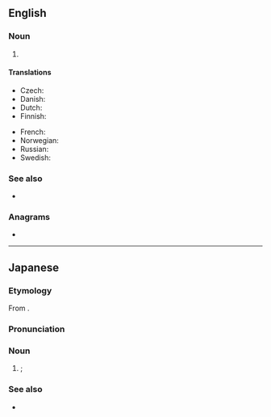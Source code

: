 ==English==
{{wikipedia}}

===Noun===
{{en-noun}}

# {{lb|en|economics}} {{initialism of|gross national product|lang=en}}

====Translations====
{{trans-top|gross national product}}
* Czech: {{t|cs|HNP}}
* Danish: {{t|da|BNP}}
* Dutch: {{t|nl|BNP}}
* Finnish: {{t+|fi|BKT}}
{{trans-mid}}
* French: {{t+|fr|PNB}}
* Norwegian: {{t|no|BNP}}
* Russian: {{t+|ru|ВНП|m}}
* Swedish: {{t+|sv|BNP}}
{{trans-bottom}}

===See also===
* {{l|en|GDP}}

===Anagrams===
* {{anagrams|en|NGP|PNG|png}}

----

==Japanese==

===Etymology===
From {{bor|ja|en|GNP}}.

===Pronunciation===
{{ja-pron|ジーエヌピー|acc=5}}

===Noun===
{{ja-noun|ジーエヌピー}}

# {{lb|ja|economics}} {{synof|lang=ja|国民総生産|tr=kokumin sōseisan||{{l|en|gross national product}}}}; {{l|en|GNP}}

===See also===
* {{ja-r|GDP|ジーディーピー}}